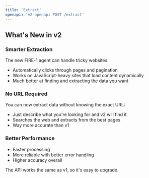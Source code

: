 ```yaml
---
title: 'Extract'
openapi: 'v2-openapi POST /extract'
---
```


## What's New in v2

### Smarter Extraction
The new FIRE-1 agent can handle tricky websites:
- Automatically clicks through pages and pagination
- Works on JavaScript-heavy sites that load content dynamically
- Much better at finding and extracting the data you want

### No URL Required
You can now extract data without knowing the exact URL:
- Just describe what you're looking for and v2 will find it
- Searches the web and extracts from the best pages
- Way more accurate than v1

### Better Performance
- Faster processing
- More reliable with better error handling
- Higher accuracy overall

The API works the same as v1, so it's easy to upgrade.
